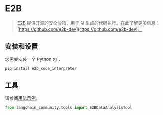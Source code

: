 # E2B

>[E2B](https://e2b.dev/) 提供开源的安全沙箱，用于 AI 生成的代码执行。在此了解更多信息：[https://github.com/e2b-dev](https://github.com/e2b-dev)。

## 安装和设置

您需要安装一个 Python 包：

```bash
pip install e2b_code_interpreter
```

## 工具

请参阅[用法示例](/docs/integrations/tools/e2b_data_analysis)。

```python
from langchain_community.tools import E2BDataAnalysisTool
```